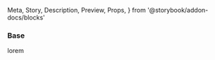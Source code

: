   Meta,
  Story,
  Description,
  Preview,
  Props,
} from '@storybook/addon-docs/blocks'


<Meta title="Page Structure/Auth by Token" />

### Base

<Preview>
  <Story name="Base">
    <span>lorem</span>
  </Story>
</Preview>
